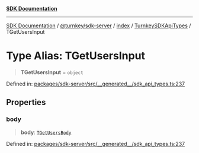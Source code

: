 [**SDK Documentation**](../../../../../../README.mdx)

***

[SDK Documentation](../../../../../../packages.mdx) / [@turnkey/sdk-server](../../../../README.mdx) / [index](../../../README.mdx) / [TurnkeySDKApiTypes](../README.mdx) / TGetUsersInput

# Type Alias: TGetUsersInput

> **TGetUsersInput** = `object`

Defined in: [packages/sdk-server/src/\_\_generated\_\_/sdk\_api\_types.ts:237](https://github.com/tkhq/sdk/blob/3a88af7d1d927c6022706911d6af0f92f1440e00/packages/sdk-server/src/__generated__/sdk_api_types.ts#L237)

## Properties

### body

> **body**: [`TGetUsersBody`](TGetUsersBody.mdx)

Defined in: [packages/sdk-server/src/\_\_generated\_\_/sdk\_api\_types.ts:237](https://github.com/tkhq/sdk/blob/3a88af7d1d927c6022706911d6af0f92f1440e00/packages/sdk-server/src/__generated__/sdk_api_types.ts#L237)

